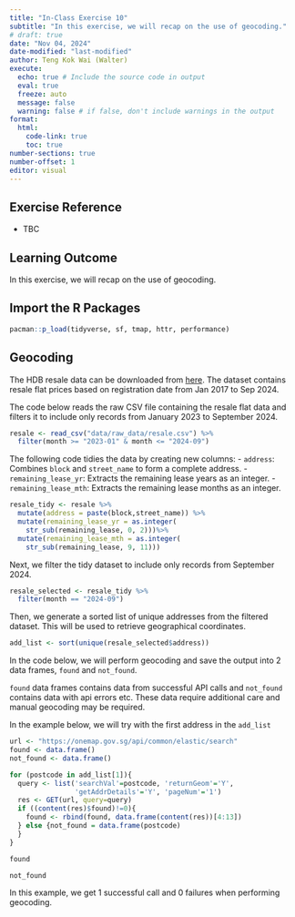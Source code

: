 ```yaml
---
title: "In-Class Exercise 10"
subtitle: "In this exercise, we will recap on the use of geocoding."
# draft: true
date: "Nov 04, 2024"
date-modified: "last-modified"
author: Teng Kok Wai (Walter)
execute:
  echo: true # Include the source code in output
  eval: true
  freeze: auto
  message: false
  warning: false # if false, don't include warnings in the output
format:
  html:
    code-link: true
    toc: true
number-sections: true
number-offset: 1
editor: visual
---
```


## Exercise Reference

- TBC

## Learning Outcome

In this exercise, we will recap on the use of geocoding.

## Import the R Packages

```r
pacman::p_load(tidyverse, sf, tmap, httr, performance)
```

## Geocoding

The HDB resale data can be downloaded from [here](https://data.gov.sg/datasets?query=resale&page=1&resultId=d_8b84c4ee58e3cfc0ece0d773c8ca6abc). The dataset contains resale flat prices based on registration date from Jan 2017 to Sep 2024.

The code below reads the raw CSV file containing the resale flat data and filters it to include only records from January 2023 to September 2024.

```r
resale <- read_csv("data/raw_data/resale.csv") %>%
  filter(month >= "2023-01" & month <= "2024-09")
```

The following code tidies the data by creating new columns: - `address`: Combines `block` and `street_name` to form a complete address. - `remaining_lease_yr`: Extracts the remaining lease years as an integer. - `remaining_lease_mth`: Extracts the remaining lease months as an integer.

```r
resale_tidy <- resale %>%
  mutate(address = paste(block,street_name)) %>%
  mutate(remaining_lease_yr = as.integer(
    str_sub(remaining_lease, 0, 2)))%>%
  mutate(remaining_lease_mth = as.integer(
    str_sub(remaining_lease, 9, 11)))
```

Next, we filter the tidy dataset to include only records from September 2024.

```r
resale_selected <- resale_tidy %>%
  filter(month == "2024-09")
```

Then, we generate a sorted list of unique addresses from the filtered dataset. This will be used to retrieve geographical coordinates.

```r
add_list <- sort(unique(resale_selected$address))
```

In the code below, we will perform geocoding and save the output into 2 data frames, `found` and `not_found`.

`found` data frames contains data from successful API calls and `not_found` contains data with api errors etc. These data require additional care and manual geocoding may be required.

In the example below, we will try with the first address in the `add_list`

```r
url <- "https://onemap.gov.sg/api/common/elastic/search"
found <- data.frame()
not_found <- data.frame()

for (postcode in add_list[1]){
  query <- list('searchVal'=postcode, 'returnGeom'='Y', 
                'getAddrDetails'='Y', 'pageNum'='1')
  res <- GET(url, query=query)
  if ((content(res)$found)!=0){
    found <- rbind(found, data.frame(content(res))[4:13])
  } else {not_found = data.frame(postcode)
  }
}
```

```r
found
```

```r
not_found
```

In this example, we get 1 successful call and 0 failures when performing geocoding.